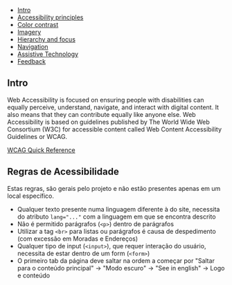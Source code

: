 

<Meta title="Documentations/Accessibility" />

<AcessibilityIntro />

- [Intro](#intro)
- [Accessibility principles](#accessibility-principles)
- [Color contrast](#color-contrast)
- [Imagery](#imagery)
- [Hierarchy and focus](#hierarchy-and-focus)
- [Navigation](#navigation)
- [Assistive Technology](#assistive-technology)
- [Feedback](#feedback)



## Intro

Web Accessibility is focused on ensuring people with disabilities can equally perceive, understand, navigate, and interact with digital content. It also means that they can contribute equally like anyone else.
Web Accessibility is based on guidelines published by The World Wide Web Consortium (W3C) for accessible content called Web Content Accessibility Guidelines or WCAG.

[WCAG Quick Reference](https://www.w3.org/WAI/WCAG21/quickref/?currentsidebar=%23col_customize#principle1)

## Regras de Acessibilidade
Estas regras, são gerais pelo projeto e não estão presentes apenas em um local específico.

- Qualquer texto presente numa linguagem diferente à do site, necessita do atributo `lang="..."` com a linguagem em que se encontra descrito
- Não é permitido parágrafos (`<p>`) dentro de parágrafos
- Utilizar a tag `<br>` para listas ou parágrafos é causa de despedimento (com excessão em Moradas e Endereços)
- Qualquer tipo de input (`<input>`), que requer interação do usuário, necessita de estar dentro de um form (`<form>`)
- O primeiro tab da página deve saltar na ordem a começar por "Saltar para o conteúdo principal" -> "Modo escuro" -> "See in english" -> Logo e conteúdo